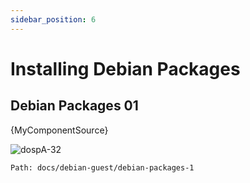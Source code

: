 ```yaml
---
sidebar_position: 6
---
```




# Installing Debian Packages

## Debian Packages 01


<CodeBlock >{MyComponentSource}</CodeBlock>


![dospA-32](//img/legacy/dospA-32.jpg)

```
Path: docs/debian-guest/debian-packages-1
```